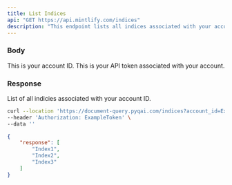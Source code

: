 ```yaml
---
title: List Indices
api: "GET https://api.mintlify.com/indices"
description: "This endpoint lists all indices associated with your account."
---
```


### Body

<ParamField body="account_id" type="int">
  This is your account ID.
</ParamField>

<ParamField header="Authorization" type="string">
  This is your API token associated with your account.
</ParamField>

### Response

<ResponseField name="response" type="list">
  List of all indicies associated with your account ID.
</ResponseField>

<RequestExample>

```bash Example Request
curl --location 'https://document-query.pyqai.com/indices?account_id=ExampleAccountID' \
--header 'Authorization: ExampleToken' \
--data ''
```

</RequestExample>

<ResponseExample>

```json Response
{
    "response": [
        "Index1",
        "Index2",
        "Index3"
    ]
}
```

</ResponseExample>
